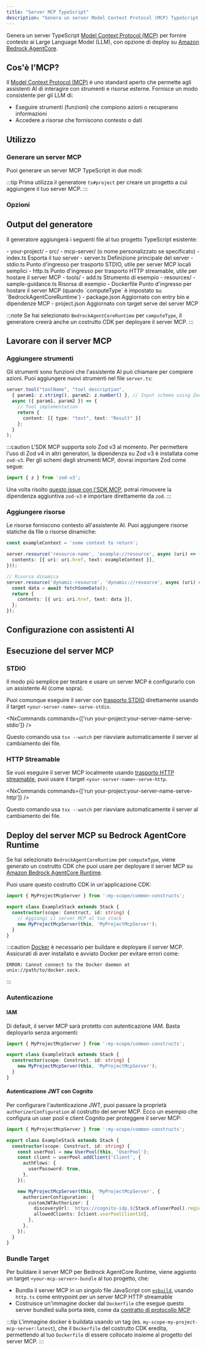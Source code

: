 ```yaml
---
title: "Server MCP TypeScript"
description: "Genera un server Model Context Protocol (MCP) TypeScript per fornire contesto ai modelli di linguaggio di grandi dimensioni"
---
```





Genera un server TypeScript [Model Context Protocol (MCP)](https://modelcontextprotocol.io/) per fornire contesto ai Large Language Model (LLM), con opzione di deploy su [Amazon Bedrock AgentCore](https://docs.aws.amazon.com/bedrock-agentcore/latest/devguide/).

## Cos'è l'MCP?

Il [Model Context Protocol (MCP)](https://modelcontextprotocol.io/) è uno standard aperto che permette agli assistenti AI di interagire con strumenti e risorse esterne. Fornisce un modo consistente per gli LLM di:

- Eseguire strumenti (funzioni) che compiono azioni o recuperano informazioni  
- Accedere a risorse che forniscono contesto o dati

## Utilizzo

### Generare un server MCP

Puoi generare un server MCP TypeScript in due modi:

<RunGenerator generator="ts#mcp-server" />

:::tip
Prima utilizza il generatore <Link path="/guides/typescript-project">`ts#project`</Link> per creare un progetto a cui aggiungere il tuo server MCP.
:::

### Opzioni

<GeneratorParameters generator="ts#mcp-server" />

## Output del generatore

Il generatore aggiungerà i seguenti file al tuo progetto TypeScript esistente:

<FileTree>
  - your-project/
    - src/
      - mcp-server/ (o nome personalizzato se specificato)
        - index.ts Esporta il tuo server
        - server.ts Definizione principale del server
        - stdio.ts Punto d'ingresso per trasporto STDIO, utile per server MCP locali semplici
        - http.ts Punto d'ingresso per trasporto HTTP streamable, utile per hostare il server MCP
        - tools/
          - add.ts Strumento di esempio
        - resources/
          - sample-guidance.ts Risorsa di esempio
        - Dockerfile Punto d'ingresso per hostare il server MCP (quando `computeType` è impostato su `BedrockAgentCoreRuntime`)
    - package.json Aggiornato con entry bin e dipendenze MCP
    - project.json Aggiornato con target serve del server MCP
</FileTree>

:::note
Se hai selezionato `BedrockAgentCoreRuntime` per `computeType`, il generatore creerà anche un costrutto CDK per deployare il server MCP.
:::

## Lavorare con il server MCP

### Aggiungere strumenti

Gli strumenti sono funzioni che l'assistente AI può chiamare per compiere azioni. Puoi aggiungere nuovi strumenti nel file `server.ts`:

```typescript
server.tool("toolName", "tool description",
  { param1: z.string(), param2: z.number() }, // Input schema using Zod
  async ({ param1, param2 }) => {
    // Tool implementation
    return {
      content: [{ type: "text", text: "Result" }]
    };
  }
);
```

:::caution
L'SDK MCP supporta solo Zod v3 al momento. Per permettere l'uso di Zod v4 in altri generatori, la dipendenza su Zod v3 è installata come `zod-v3`. Per gli schemi degli strumenti MCP, dovrai importare Zod come segue:

```ts
import { z } from 'zod-v3';
```

Una volta risolto [questo issue con l'SDK MCP](https://github.com/modelcontextprotocol/typescript-sdk/issues/164), potrai rimuovere la dipendenza aggiuntiva `zod-v3` e importare direttamente da `zod`.
:::

### Aggiungere risorse

Le risorse forniscono contesto all'assistente AI. Puoi aggiungere risorse statiche da file o risorse dinamiche:

```typescript
const exampleContext = 'some context to return';

server.resource('resource-name', 'example://resource', async (uri) => ({
  contents: [{ uri: uri.href, text: exampleContext }],
}));

// Risorsa dinamica
server.resource('dynamic-resource', 'dynamic://resource', async (uri) => {
  const data = await fetchSomeData();
  return {
    contents: [{ uri: uri.href, text: data }],
  };
});
```

## Configurazione con assistenti AI

<Snippet name="mcp/configuration" parentHeading="Configurazione con assistenti AI" />

## Esecuzione del server MCP

### STDIO

Il modo più semplice per testare e usare un server MCP è configurarlo con un assistente AI (come sopra).

Puoi comunque eseguire il server con [trasporto STDIO](https://modelcontextprotocol.io/docs/concepts/transports#standard-input%2Foutput-stdio) direttamente usando il target `<your-server-name>-serve-stdio`.

<NxCommands commands={['run your-project:your-server-name-serve-stdio']} />

Questo comando usa `tsx --watch` per riavviare automaticamente il server al cambiamento dei file.

### HTTP Streamable

Se vuoi eseguire il server MCP localmente usando [trasporto HTTP streamable](https://modelcontextprotocol.io/docs/concepts/transports#streamable-http), puoi usare il target `<your-server-name>-serve-http`.

<NxCommands commands={['run your-project:your-server-name-serve-http']} />

Questo comando usa `tsx --watch` per riavviare automaticamente il server al cambiamento dei file.

## Deploy del server MCP su Bedrock AgentCore Runtime

Se hai selezionato `BedrockAgentCoreRuntime` per `computeType`, viene generato un costrutto CDK che puoi usare per deployare il server MCP su [Amazon Bedrock AgentCore Runtime](https://docs.aws.amazon.com/bedrock-agentcore/latest/devguide/agents-tools-runtime.html).

Puoi usare questo costrutto CDK in un'applicazione CDK:

```ts {6}
import { MyProjectMcpServer } from ':my-scope/common-constructs';

export class ExampleStack extends Stack {
  constructor(scope: Construct, id: string) {
    // Aggiungi il server MCP al tuo stack
    new MyProjectMcpServer(this, 'MyProjectMcpServer');
  }
}
```

:::caution
[Docker](https://www.docker.com/) è necessario per buildare e deployare il server MCP. Assicurati di aver installato e avviato Docker per evitare errori come:

```
ERROR: Cannot connect to the Docker daemon at unix://path/to/docker.sock.
```
:::

### Autenticazione

#### IAM

Di default, il server MCP sarà protetto con autenticazione IAM. Basta deployarlo senza argomenti:

```ts {5}
import { MyProjectMcpServer } from ':my-scope/common-constructs';

export class ExampleStack extends Stack {
  constructor(scope: Construct, id: string) {
    new MyProjectMcpServer(this, 'MyProjectMcpServer');
  }
}
```

#### Autenticazione JWT con Cognito

Per configurare l'autenticazione JWT, puoi passare la proprietà `authorizerConfiguration` al costrutto del server MCP. Ecco un esempio che configura un user pool e client Cognito per proteggere il server MCP:

```ts {14-17}
import { MyProjectMcpServer } from ':my-scope/common-constructs';

export class ExampleStack extends Stack {
  constructor(scope: Construct, id: string) {
    const userPool = new UserPool(this, 'UserPool');
    const client = userPool.addClient('Client', {
      authFlows: {
        userPassword: true,
      },
    });

    new MyProjectMcpServer(this, 'MyProjectMcpServer', {
      authorizerConfiguration: {
        customJWTAuthorizer: {
          discoveryUrl: `https://cognito-idp.${Stack.of(userPool).region}.amazonaws.com/${userPool.userPoolId}/.well-known/openid-configuration`,
          allowedClients: [client.userPoolClientId],
        },
      },
    });
  }
}
```

### Bundle Target

Per buildare il server MCP per Bedrock AgentCore Runtime, viene aggiunto un target `<your-mcp-server>-bundle` al tuo progetto, che:

- Bundla il server MCP in un singolo file JavaScript con [`esbuild`](https://esbuild.github.io/), usando `http.ts` come entrypoint per un server MCP HTTP streamable
- Costruisce un'immagine docker dal `Dockerfile` che esegue questo server bundled sulla porta `8000`, come da [contratto di protocollo MCP](https://docs.aws.amazon.com/bedrock-agentcore/latest/devguide/runtime-service-contract.html#mcp-protocol-contract)

:::tip
L'immagine docker è buildata usando un tag (es. `my-scope-my-project-mcp-server:latest`), che il `Dockerfile` del costrutto CDK eredita, permettendo al tuo `Dockerfile` di essere collocato insieme al progetto del server MCP.
:::